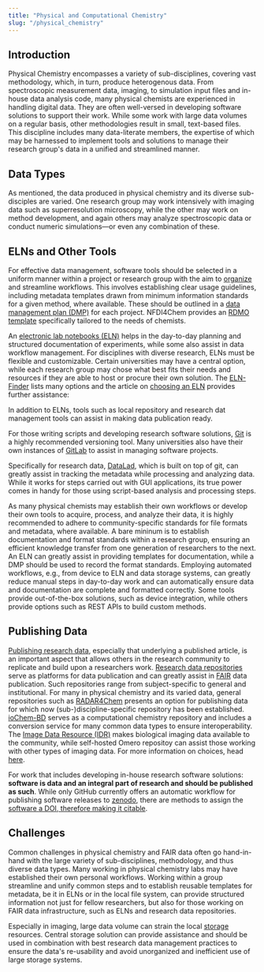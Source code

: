 ```yaml
---
title: "Physical and Computational Chemistry"
slug: "/physical_chemistry"
---
```



<LbeChip title="physical chemistry" />
<LbeChip title="cheminformatics" />

## Introduction

Physical Chemistry encompasses a variety of sub-disciplines, covering vast methodology, which, in turn, produce heterogenous data.
From spectroscopic measurement data, imaging, to simulation input files and in-house data analysis code, many physical chemists are experienced in handling digital data. They are often well-versed in developing software solutions to support their work. While some work with large data volumes on a regular basis, other methodologies result in small, text-based files. This discipline includes many data-literate members, the expertise of which may be harnessed to implement tools and solutions to manage their research group's data in a unified and streamlined manner.

## Data Types

As mentioned, the data produced in physical chemistry and its diverse sub-disciples are varied. One research group may work intensively with imaging data such as superresolution microscopy, while the other may work on method development, and again others may analyze spectroscopic data or conduct numeric simulations—or even any combination of these.

## ELNs and Other Tools

For effective data management, software tools should be selected in a uniform manner within a project or research group with the aim to [organize](/docs/data_organisation) and streamline workflows. This involves establishing clear usage guidelines, including metadata templates drawn from minimum information standards for a given method, where available. These should be outlined in a [data management plan (DMP)](/docs/dmp) for each project. NFDI4Chem provides an [RDMO template](https://rdmo.nfdi4chem.de/) specifically tailored to the needs of chemists.

An [electronic lab notebooks (ELN)](/docs/eln) helps in the day-to-day planning and structured documentation of experiments, while some also assist in data workflow management. For disciplines with diverse research, ELNs must be flexible and customizable. Certain universities may have a central option, while each research group may chose what best fits their needs and resources if they are able to host or procure their own solution. The [ELN-Finder](https://eln-finder.ulb.tu-darmstadt.de/search?f.K03=Pharmacy,equals&spc.page=1) lists many options and the article on [choosing an ELN](/docs/choose_eln) provides further assistance:

<ElnFinder subDisc="Physical chemistry" />

In addition to ELNs, tools such as local repository and research dat management tools can assist in making data publication ready.

For those writing scripts and developing research software solutions, [Git](https://git-scm.com/) is a highly recommended versioning tool. Many universities also have their own instances of [GitLab](https://about.gitlab.com/) to assist in managing software projects.

Specifically for research data, [DataLad](https://www.datalad.org/), which is built on top of git, can greatly assist in tracking the metadata while processing and analyzing data. While it works for steps carried out with GUI applications, its true power comes in handy for those using script-based analysis and processing steps.

As many physical chemists may establish their own workflows or develop their own tools to acquire, process, and analyze their data, it is highly recommended to adhere to community-specific standards for file formats and metadata, where available. A bare mininum is to establish documentation and format standards within a research group, ensuring an efficient knowledge transfer from one generation of researchers to the next. An ELN can greatly assist in providing templates for documentation, while a DMP should be used to record the format standards. Employing automated workflows, e.g., from device to ELN and data storage systems, can greatly reduce manual steps in day-to-day work and can automatically ensure data and documentation are complete and formatted correctly. Some tools provide out-of-the-box solutions, such as device integration, while others provide options such as REST APIs to build custom methods.

## Publishing Data

[Publishing research data](/docs/data_publishing), especially that underlying a published article, is an important aspect that allows others in the research community to replicate and build upon a researchers work. [Research data repositories](/docs/repositories) serve as platforms for data publication and can greatly assist in [FAIR](/docs/fair) data publication. Such repositories range from subject-specific to general and institutional. For many in physical chemistry and its varied data, general repositories such as [RADAR4Chem](https://radar.products.fiz-karlsruhe.de/de/radarabout/radar4chem) presents an option for publishing data for which now (sub-)discipline-specific repository has been established. [ioChem-BD](https://www.iochem-bd.org/) serves as a computational chemistry repository and includes a conversion service for many common data types to ensure interoperability. The [Image Data Resource (IDR)](https://idr.openmicroscopy.org/) makes biological imaging data available to the community, while self-hosted Omero repositoy can assist those working with other types of imaging data. For more information on choices, head [here](/docs/choose_repository).

For work that includes developing in-house research software solutions: **software is data and an integral part of research and should be published as such**. While only GitHub currently offers an automatic workflow for publishing software releases to [zenodo](https://zenodo.org/), there are methods to assign the [software a DOI, therefore making it citable](https://open.win.ox.ac.uk/pages/open-science/community/Open-WIN-Community/docs/gitlab/repo-doi/).

## Challenges

Common challenges in physical chemistry and FAIR data often go hand-in-hand with the large variety of sub-disciplines, methodology, and thus diverse data types. Many working in physical chemistry labs may have established their own personal workflows. Working within a group streamline and unify common steps and to establish reusable templates for metadata, be it in ELNs or in the local file system, can provide structured information not just for fellow researchers, but also for those working on FAIR data infrastructure, such as ELNs and research data repositories.

Especially in imaging, large data volume can strain the local [storage](/docs/data_storage) resources. Central storage solution can provide assistance and should be used in combination with best research data management practices to ensure the data's re-usability and avoid unorganized and inefficient use of large storage systems.
